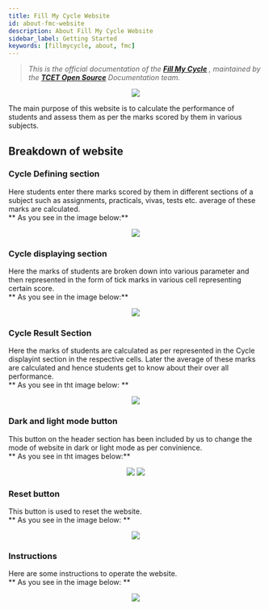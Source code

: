 ```yaml
---
title: Fill My Cycle Website
id: about-fmc-website
description: About Fill My Cycle Website
sidebar_label: Getting Started
keywords: [fillmycycle, about, fmc]
---
```


>_This is the official documentation of the **[Fill My Cycle](https://fillmycycle.tcetmumbai.in/#result)** , maintained by the **[TCET Open Source](https://opensource.tcetmumbai.in)** Documentation team._


<p align="center">
<img src = {pic9} style={{ border: "2px solid gray" }} />
</p>

The main purpose of this website is to calculate the performance of students and assess them as per the marks scored by them in various subjects.

## Breakdown of website

### Cycle Defining section
Here students enter there marks scored by them in different sections of a subject such as assignments, practicals, vivas, tests etc.
average of these marks are calculated.<br />
** As you see in the image below:**


<p align="center">
<img src = {pic2} style={{ border: "2px solid gray" }} />
</p>

### Cycle displaying section
Here the marks of students are broken down into various parameter and then represented in the form of tick marks
in various cell representing certain score.<br />
** As you see in the image below:**


<p align="center">
<img src = {pic4} style={{ border: "2px solid gray" }} />
</p>

### Cycle Result Section
Here the marks of students are calculated as per represented in the Cycle displayint section in the respective
cells. Later the average of these marks are calculated and hence students get to know about their over all 
performance.<br />
** As you see in tht image below: **


<p align="center">
<img src = {pic3} style={{ border: "2px solid gray" }} />
</p>

### Dark and light mode button
This button on the header section has been included by us to change the mode of website in dark or light mode as per 
convinience.<br />
** As you see in tht images below:**


<p align="center">
<img src = {pic5} style={{ border: "2px solid gray" }} />
<img src = {pic6} style={{ border: "2px solid gray" }} />

</p>

### Reset button
This button is used to reset the website.<br />
** As you see in the image below: **


<p align="center">
<img src = {pic7} style={{ border: "2px solid gray" }} />
</p>

### Instructions
Here are some instructions to operate the website.<br />
** As you see in the image below: **


<p align="center">
<img src = {pic8} style={{ border: "2px solid gray" }} />
</p>

